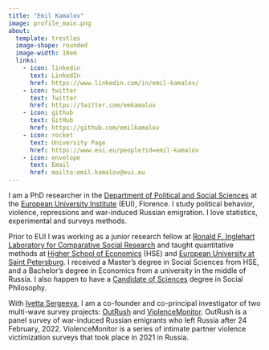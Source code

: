 ```yaml
---
title: "Emil Kamalov"
image: profile_main.png
about: 
  template: trestles
  image-shape: rounded
  image-width: 16em
  links:
    - icon: linkedin
      text: LinkedIn
      href: https://www.linkedin.com/in/emil-kamalov/
    - icon: twitter
      text: Twitter
      href: https://twitter.com/emkamalov
    - icon: github
      text: GitHub
      href: https://github.com/emilkamalov
    - icon: rocket
      text: University Page
      href: https://www.eui.eu/people?id=emil-kamalov
    - icon: envelope
      text: Email
      href: mailto:emil.kamalov@eui.eu
---
```


I am a PhD researcher in the [Department of Political and Social Sciences](https://www.eui.eu/en/academic-units/political-and-social-sciences) at the [European University Institute](https://www.eui.eu) (EUI), Florence. I study political behavior, violence, repressions and war-induced Russian emigration. I love statistics, experimental and surveys methods. 

Prior to EUI I was working as a junior research fellow at [Ronald F. Inglehart Laboratory for Comparative Social Research](https://lcsr.hse.ru/en/) and taught quantitative methods at [Higher School of Economics](https://www.hse.ru/en/) (HSE) and [European University at Saint Petersburg](https://eusp.org/en). I received a Master's degree in Social Sciences from HSE, and a Bachelor's degree in Economics from a university in the middle of Russia. I also happen to have a [Candidate of Sciences](https://en.wikipedia.org/wiki/Candidate_of_Sciences) degree in Social Philosophy.

With [Ivetta Sergeeva](https://www.eui.eu/people?id=ivetta-sergeeva), I am a co-founder and co-principal investigator of two multi-wave survey projects: [OutRush](https://outrush.io/eng) and [ViolenceMonitor](https://violencemonitor.org/). OutRush is a panel survey of war-induced Russian emigrants who left Russia after 24 February, 2022. ViolenceMonitor is a series of intimate partner violence victimization surveys that took place in 2021 in Russia.
